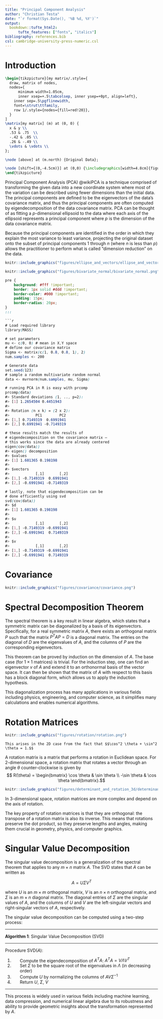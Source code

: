 ```yaml
---
title: "Principal Component Analysis"
author: "Christian Testa"
date: "`r format(Sys.Date(), '%B %d, %Y')`"
output:
  bookdown::tufte_html2:
      tufte_features: ["fonts", "italics"]
bibliography: references.bib
csl: cambridge-university-press-numeric.csl
---
```


# Introduction 

```tikz

\begin{tikzpicture}[my matrix/.style={
  draw, matrix of nodes,
  nodes={
      minimum width=1.05cm,
      inner xsep=+.5\tabcolsep, inner ysep=+0pt, align=left},
    inner sep=.5\pgflinewidth,
    font=\strut\ttfamily,
    row 1/.style={nodes={fill=red!20}},
  }
]
\matrix[my matrix] (m) at (0, 0) {
  x & y \\
  .53 & .75  \\
  -.42 & .05 \\
  .26 & -.49 \\
  \vdots & \vdots \\
};

\node [above] at (m.north) {Original Data};

\node [shift={(0,-4.5cm)}] at (0,0) {\includegraphics[width=4.8cm]{figures/matrix_and_scatter/standalone_scatter_with_marginal_histograms.pdf}};  % Adjust coordinates and dimensions as needed
\end{tikzpicture}
```

Principal Component Analysis (PCA) @wikiPCA is a technique comprised of transforming the 
given data into a new coordinate system where most of the variation can be 
described using fewer dimensions than the initial data. The principal components are defined to be the eigenvectors of the data's covariance matrix, and thus the principal components are often computed by eigendecomposition of the data
covariance matrix. PCA can be thought of as fitting a $p$-dimensional ellipsoid to the data where each axis of the ellipsoid represents a principal component where $p$ is the dimension of the data covariance matrix.  

Because the principal components are identified in the order in which they explain 
the most variance to least variance, projecting the original dataset onto the subset of 
principal components 1 through $n$ (where $n$ is less than $p$) allows the practitioner to perform what is called "dimension reduction" on the data. 

```r
knitr::include_graphics("figures/ellipse_and_vectors/ellipse_and_vectors.png")
```

```r
knitr::include_graphics("figures/bivariate_normal/bivariate_normal.png")
```

```css
pre {
    background: #fff !important;
    border: 1px solid #ddd !important;
    border-color: #000 !important;
    padding: 15px;
    border-radius: 20px;
}
:::

```r
# Load required library
library(MASS)

# set parameters
mu <- c(0, 0) # mean in X,Y space
# define our covariance matrix
Sigma <- matrix(c(1, 0.8, 0.8, 1), 2) 
num.samples <- 200

# Generate data
set.seed(123)
# sample a random multivariate random normal
data <- mvrnorm(num.samples, mu, Sigma) 

# running PCA in R is easy with prcomp
prcomp(data) 
#> Standard deviations (1, .., p=2):
#> [1] 1.2654504 0.4451943
#> 
#> Rotation (n x k) = (2 x 2):
#>            PC1        PC2
#> [1,] 0.7149319  0.6991941
#> [2,] 0.6991941 -0.7149319

# these results match the results of 
# eigendecomposition on the covariance matrix — 
# this works since the data are already centered
eigen(cov(data))
#> eigen() decomposition
#> $values
#> [1] 1.601365 0.198198
#> 
#> $vectors
#>            [,1]       [,2]
#> [1,] -0.7149319  0.6991941
#> [2,] -0.6991941 -0.7149319

# lastly, note that eigendecomposition can be
# done efficiently using svd 
svd(cov(data))
#> $d
#> [1] 1.601365 0.198198
#> 
#> $u
#>            [,1]       [,2]
#> [1,] -0.7149319 -0.6991941
#> [2,] -0.6991941  0.7149319
#> 
#> $v
#>            [,1]       [,2]
#> [1,] -0.7149319 -0.6991941
#> [2,] -0.6991941  0.7149319
```


# Covariance 

```r
knitr::include_graphics("figures/covariance/covariance.png")
```

# Spectral Decomposition Theorem


The spectral theorem is a key result in linear algebra, which states that a symmetric matrix can be diagonalized by a basis of its eigenvectors. Specifically, for a real symmetric matrix $A$, there exists an orthogonal matrix $P$ such that the matrix $P^{T}AP = D$ is a diagonal matrix. The entries on the diagonal of $D$ are the eigenvalues of $A$, and the columns of $P$ are the corresponding eigenvectors.

This theorem can be proved by induction on the dimension of $A$. The base case (for $1 \times 1$ matrices) is trivial. For the induction step, one can find an eigenvector $v$ of $A$ and extend it to an orthonormal basis of the vector space. It can then be shown that the matrix of $A$ with respect to this basis has a block diagonal form, which allows us to apply the induction hypothesis.

This diagonalization process has many applications in various fields including physics, engineering, and computer science, as it simplifies many calculations and enables numerical algorithms.

# Rotation Matrices 

```r
knitr::include_graphics("figures/rotation/rotation.png")
```

```marginfigure
This arises in the 2D case from the fact that $$\cos^2 \theta + \sin^2 \theta = 1.$$
```

A rotation matrix is a matrix that performs a rotation in Euclidean space. For 2-dimensional space, a rotation matrix that rotates a vector through an angle $\theta$ counter-clockwise is given by
$$ R(\theta) = \begin{bmatrix} \cos \theta & \sin \theta \\ -\sin \theta & \cos \theta \end{bmatrix}.$$

```r
knitr::include_graphics("figures/determinant_and_rotation_3d/determinant_3d.png")
```


In 3-dimensional space, rotation matrices are more complex and depend on the axis of rotation.

The key property of rotation matrices is that they are orthogonal: the transpose of a rotation matrix is also its inverse. This means that rotations preserve the dot product, so they preserve lengths and angles, making them crucial in geometry, physics, and computer graphics.


# Singular Value Decomposition 

The singular value decomposition is a generalization of the spectral theorem that applies to any $m \times n$ matrix $A$. The SVD states that $A$ can be written as

$$A = U \Sigma V^T$$

where $U$ is an $m \times m$ orthogonal matrix, $V$ is an $n \times n$ orthogonal matrix, and $\Sigma$ is an $m \times n$ diagonal matrix. The diagonal entries of $\Sigma$ are the singular values of $A$, and the columns of $U$ and $V$ are the left-singular vectors and right-singular vectors of $A$, respectively.

The singular value decomposition can be computed using a two-step process:

******
**Algorithm 1**:  Singular Value Decomposition (SVD)

******
Procedure SVD($A$):

1.  <div style='margin-left: 25px;'>Compute the eigendecomposition of $A^{T}A$: $A^{T}A = V \Lambda V^{T}$</div>
2.  <div style='padding-left: 25px;'>Set $\Sigma$ to be the square root of the eigenvalues in $\Lambda$ (in decreasing order)</div>
3.  <div style='padding-left: 25px;'>Compute $U$ by normalizing the columns of $AV\Sigma^{-1}$</div>
4.  <div style='padding-left: 25px;'>Return $U$, $\Sigma$, $V$</div>

******

This process is widely used in various fields including machine learning, data compression, and numerical linear algebra due to its robustness and ability to provide geometric insights about the transformation represented by $A$.


